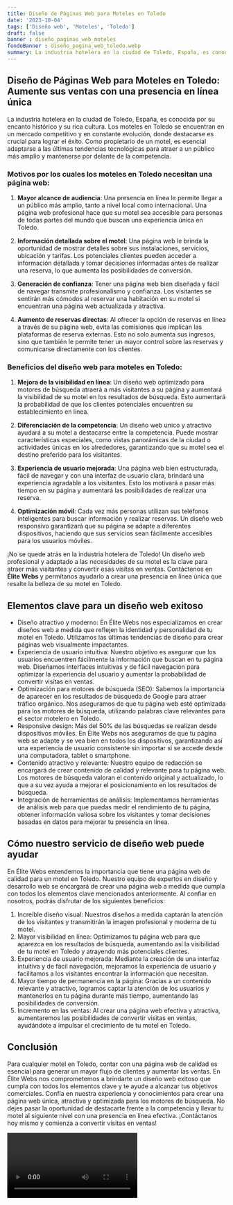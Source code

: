 ```yaml
---
title: Diseño de Páginas Web para Moteles en Toledo
date: '2023-10-04'
tags: ['Diseño web', 'Moteles', 'Toledo']
draft: false
banner : diseño_paginas_web_moteles
fondoBanner : diseño_pagina_web_toledo.webp
summary: La industria hotelera en la ciudad de Toledo, España, es conocida por su encanto histórico y su rica cultura. Los moteles en Toledo se encuentran en un mercado competitivo y en constante evolución, donde destacarse es crucial para lograr el éxito. Como propietario de un motel, es esencial adaptarse a las últimas tendencias tecnológicas para atraer a un público más amplio y mantenerse por delante de la competencia.
---
```


## Diseño de Páginas Web para Moteles en Toledo: Aumente sus ventas con una presencia en línea única

La industria hotelera en la ciudad de Toledo, España, es conocida por su encanto histórico y su rica cultura. Los moteles en Toledo se encuentran en un mercado competitivo y en constante evolución, donde destacarse es crucial para lograr el éxito. Como propietario de un motel, es esencial adaptarse a las últimas tendencias tecnológicas para atraer a un público más amplio y mantenerse por delante de la competencia.

### Motivos por los cuales los moteles en Toledo necesitan una página web:

1. **Mayor alcance de audiencia**: Una presencia en línea le permite llegar a un público más amplio, tanto a nivel local como internacional. Una página web profesional hace que su motel sea accesible para personas de todas partes del mundo que buscan una experiencia única en Toledo.

2. **Información detallada sobre el motel**: Una página web le brinda la oportunidad de mostrar detalles sobre sus instalaciones, servicios, ubicación y tarifas. Los potenciales clientes pueden acceder a información detallada y tomar decisiones informadas antes de realizar una reserva, lo que aumenta las posibilidades de conversión.

3. **Generación de confianza**: Tener una página web bien diseñada y fácil de navegar transmite profesionalismo y confianza. Los visitantes se sentirán más cómodos al reservar una habitación en su motel si encuentran una página web actualizada y atractiva.

4. **Aumento de reservas directas**: Al ofrecer la opción de reservas en línea a través de su página web, evita las comisiones que implican las plataformas de reserva externas. Esto no solo aumenta sus ingresos, sino que también le permite tener un mayor control sobre las reservas y comunicarse directamente con los clientes.

### Beneficios del diseño web para moteles en Toledo:

1. **Mejora de la visibilidad en línea**: Un diseño web optimizado para motores de búsqueda atraerá a más visitantes a su página y aumentará la visibilidad de su motel en los resultados de búsqueda. Esto aumentará la probabilidad de que los clientes potenciales encuentren su establecimiento en línea.

2. **Diferenciación de la competencia**: Un diseño web único y atractivo ayudará a su motel a destacarse entre la competencia. Puede mostrar características especiales, como vistas panorámicas de la ciudad o actividades únicas en los alrededores, garantizando que su motel sea el destino preferido para los visitantes.

3. **Experiencia de usuario mejorada**: Una página web bien estructurada, fácil de navegar y con una interfaz de usuario clara, brindará una experiencia agradable a los visitantes. Esto los motivará a pasar más tiempo en su página y aumentará las posibilidades de realizar una reserva.

4. **Optimización móvil**: Cada vez más personas utilizan sus teléfonos inteligentes para buscar información y realizar reservas. Un diseño web responsivo garantizará que su página se adapte a diferentes dispositivos, haciendo que sus servicios sean fácilmente accesibles para los usuarios móviles.

¡No se quede atrás en la industria hotelera de Toledo! Un diseño web profesional y adaptado a las necesidades de su motel es la clave para atraer más visitantes y convertir esas visitas en ventas. Contáctenos en **Élite Webs** y permítanos ayudarlo a crear una presencia en línea única que resalte la belleza de su motel en Toledo.

<GifSeo />

<Cta />

## Elementos clave para un diseño web exitoso

- Diseño atractivo y moderno: En Élite Webs nos especializamos en crear diseños web a medida que reflejen la identidad y personalidad de tu motel en Toledo. Utilizamos las últimas tendencias de diseño para crear páginas web visualmente impactantes.
- Experiencia de usuario intuitiva: Nuestro objetivo es asegurar que los usuarios encuentren fácilmente la información que buscan en tu página web. Diseñamos interfaces intuitivas y de fácil navegación para optimizar la experiencia del usuario y aumentar la probabilidad de convertir visitas en ventas.
- Optimización para motores de búsqueda (SEO): Sabemos la importancia de aparecer en los resultados de búsqueda de Google para atraer tráfico orgánico. Nos aseguramos de que tu página web esté optimizada para los motores de búsqueda, utilizando palabras clave relevantes para el sector motelero en Toledo.
- Responsive design: Más del 50% de las búsquedas se realizan desde dispositivos móviles. En Élite Webs nos aseguramos de que tu página web se adapte y se vea bien en todos los dispositivos, garantizando así una experiencia de usuario consistente sin importar si se accede desde una computadora, tablet o smartphone.
- Contenido atractivo y relevante: Nuestro equipo de redacción se encargará de crear contenido de calidad y relevante para tu página web. Los motores de búsqueda valoran el contenido original y actualizado, lo que a su vez ayuda a mejorar el posicionamiento en los resultados de búsqueda.
- Integración de herramientas de análisis: Implementamos herramientas de análisis web para que puedas medir el rendimiento de tu página, obtener información valiosa sobre los visitantes y tomar decisiones basadas en datos para mejorar tu presencia en línea.

## Cómo nuestro servicio de diseño web puede ayudar

En Élite Webs entendemos la importancia que tiene una página web de calidad para un motel en Toledo. Nuestro equipo de expertos en diseño y desarrollo web se encargará de crear una página web a medida que cumpla con todos los elementos clave mencionados anteriormente. Al confiar en nosotros, podrás disfrutar de los siguientes beneficios:

1. Increíble diseño visual: Nuestros diseños a medida captarán la atención de los visitantes y transmitirán la imagen profesional y moderna de tu motel.
2. Mayor visibilidad en línea: Optimizamos tu página web para que aparezca en los resultados de búsqueda, aumentando así la visibilidad de tu motel en Toledo y atrayendo más potenciales clientes.
3. Experiencia de usuario mejorada: Mediante la creación de una interfaz intuitiva y de fácil navegación, mejoramos la experiencia de usuario y facilitamos a los visitantes encontrar la información que necesitan.
4. Mayor tiempo de permanencia en la página: Gracias a un contenido relevante y atractivo, logramos captar la atención de los usuarios y mantenerlos en tu página durante más tiempo, aumentando las posibilidades de conversión.
5. Incremento en las ventas: Al crear una página web efectiva y atractiva, aumentaremos las posibilidades de convertir visitas en ventas, ayudándote a impulsar el crecimiento de tu motel en Toledo.

## Conclusión

Para cualquier motel en Toledo, contar con una página web de calidad es esencial para generar un mayor flujo de clientes y aumentar las ventas. En Élite Webs nos comprometemos a brindarte un diseño web exitoso que cumpla con todos los elementos clave y te ayude a alcanzar tus objetivos comerciales. Confía en nuestra experiencia y conocimientos para crear una página web única, atractiva y optimizada para los motores de búsqueda. No dejes pasar la oportunidad de destacarte frente a la competencia y llevar tu motel al siguiente nivel con una presencia en línea efectiva. ¡Contáctanos hoy mismo y comienza a convertir visitas en ventas!

<Video />

<CtaBot job='Moteles' city='Toledo'/>

<Gmaps query='Toledo+españa+maps' />